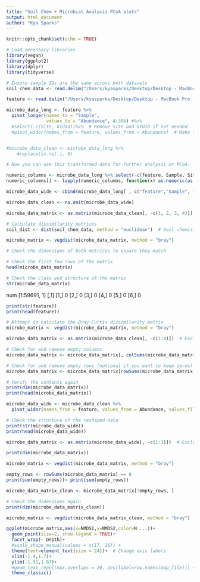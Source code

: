 ```yaml
---
title: "Soil Chem + Microbial Analysis PCoA plots"
output: html_document
author: "Kya Sparks"
---
```


```r
knitr::opts_chunk$set(echo = TRUE)

# Load necessary libraries
library(vegan)
library(ggplot2)
library(dplyr)
library(tidyverse)
```


```r
# Ensure sample IDs are the same across both datasets
soil_chem_data <- read.delim("/Users/kyasparks/Desktop/Desktop - MacBook Pro (2)/Kyas_PhD/CSU_2023_2024/Projects/ASCC/ASCC_July2024_USETHIS_ks/Soil_Chemistry_TimFegelRMRS/SoilChemAnalysis_16S_ASCC/ASCC_16S_SoilChemMetadata.txt")  # rows = samples, cols = soil variables

feature <- read.delim("/Users/kyasparks/Desktop/Desktop - MacBook Pro (2)/Kyas_PhD/CSU_2023_2024/Projects/ASCC/ASCC_July2024_USETHIS_ks/16S/16S_metadata/ASCC_16S_feature_table_rem_RELABUND.txt")  # rows = samples, cols = taxa abundance/OTU counts
```




```r
microbe_data_long <- feature %>%
  pivot_longer(names_to = "Sample", 
               values_to = "Abundance", 4:306) #%>%
  #select(-c(Site, OTUID))%>%  # Remove Site and OTUID if not needed
  #pivot_wider(names_from = feature, values_from = Abundance)  # Make taxa the columns


#microbe_data_clean <- microbe_data_long %>%
    #replace(is.na(.), 0)

# Now you can use this transformed data for further analysis or PCoA.
```


```r
numeric_columns <- microbe_data_long %>% select(-c(feature, Sample, Site, OTUID))  # Adjust according to your identifier columns
numeric_columns[] <- lapply(numeric_columns, function(x) as.numeric(as.character(x)))

```

```r
microbe_data_wide <- cbind(microbe_data_long[ , c("feature","Sample", "Site", "OTUID")], numeric_columns)

```

```r
microbe_data_clean <- na.omit(microbe_data_wide)
```

```r
microbe_data_matrix <- as.matrix(microbe_data_clean[, -c(1, 2, 3, 4)])  # Exclude Sample, Site, OTUID
```

```r
# Calculate dissimilarity matrices
soil_dist <- dist(soil_chem_data, method = "euclidean")  # Soil chemistry

microbe_matrix <- vegdist(microbe_data_matrix, method = "bray")

# Check the dimensions of both matrices to ensure they match
```


```r
# Check the first few rows of the matrix
head(microbe_data_matrix)

# Check the class and structure of the matrix
str(microbe_data_matrix)
```
num [1:59691, 1]
[,1]
[1,]    0
[2,]    0
[3,]    0
[4,]    0
[5,]    0
[6,]    0

```r
print(str(feature))
print(head(feature))
```

```r
# Attempt to calculate the Bray-Curtis dissimilarity matrix
microbe_matrix <- vegdist(microbe_data_matrix, method = "bray")
```


```r
microbe_data_matrix <- as.matrix(microbe_data_clean[, -c(1:4)])  # Exclude the first three columns
```

```r
# Check for and remove empty columns
microbe_data_matrix <- microbe_data_matrix[, colSums(microbe_data_matrix != 0) > 0]

# Check for and remove empty rows (optional if you want to keep zeros)
microbe_data_matrix <- microbe_data_matrix[rowSums(microbe_data_matrix) > 0, ]

# Verify the contents again
print(dim(microbe_data_matrix))
print(head(microbe_data_matrix))
```


```r
microbe_data_wide <- microbe_data_clean %>%
  pivot_wider(names_from = feature, values_from = Abundance, values_fill = list(Abundance = 0))  # Fill NAs with 0

# Check the structure of the reshaped data
print(str(microbe_data_wide))
print(head(microbe_data_wide))

```

```r
microbe_data_matrix <- as.matrix(microbe_data_wide[, -c(1:3)])  # Exclude Sample, Site, OTUID

print(dim(microbe_data_matrix))

```

```r
microbe_matrix <- vegdist(microbe_data_matrix, method = "bray")
```


```r
empty_rows <- rowSums(microbe_data_matrix) == 0
print(sum(empty_rows))> print(sum(empty_rows))

microbe_data_matrix_clean <- microbe_data_matrix[!empty_rows, ]

# Check the dimensions again
print(dim(microbe_data_matrix_clean))
```


```r
microbe_matrix <- vegdist(microbe_data_matrix_clean, method = "bray")
```


```r
ggplot(microbe_matrix,aes(x=NMDS1,y=NMDS2,color=N_...))+
  geom_point(size=2, show.legend = TRUE)+
  facet_wrap(~ Depth)+
  #scale_shape_manual(values = c(17, 16)) +
  theme(text=element_text(size = 24))+  # Change axis labels
  xlim(-1.4,1.7)+
  ylim(-1.51,1.67)+
  #geom_text_repel(max.overlaps = 20, aes(label=row.names(map_file))) + #use this line if you would like to have the samples labled in your ordination 
  theme_classic() 
```